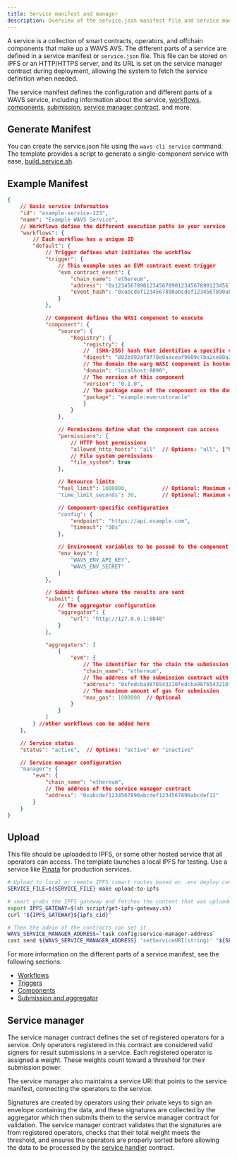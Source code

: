 ```yaml
---
title: Service manifest and manager
description: Overview of the service.json manifest file and service manager contract
---
```


<!--docsignore
docsignore-->

A service is a collection of smart contracts, operators, and offchain components that make up a WAVS AVS. The different parts of a service are defined in a service manifest or `service.json` file. This file can be stored on IPFS or an HTTP/HTTPS server, and its URL is set on the service manager contract during deployment, allowing the system to fetch the service definition when needed.

The service manifest defines the configuration and different parts of a WAVS service, including information about the service, [workflows](/handbook/workflows), [components](/handbook/components/component), [submission](/handbook/submission), [service manager contract](#service-manager), and more.

## Generate Manifest

You can create the service.json file using the `wavs-cli service` command. The template provides a script to generate a single-component service with ease, [build_service.sh](https://github.com/Lay3rLabs/wavs-foundry-template/blob/main/script/build-service.sh).

## Example Manifest

```json service.json
{
    // Basic service information
    "id": "example-service-123",
    "name": "Example WAVS Service",
    // Workflows define the different execution paths in your service
    "workflows": {
        // Each workflow has a unique ID
        "default": {
            // Trigger defines what initiates the workflow
            "trigger": {
                // This example uses an EVM contract event trigger
                "evm_contract_event": {
                    "chain_name": "ethereum",
                    "address": "0x1234567890123456789012345678901234567890",
                    "event_hash": "0xabcdef1234567890abcdef1234567890abcdef1234567890abcdef1234567890"
                }
            },

            // Component defines the WASI component to execute
            "component": {
                "source": {
                    "Registry": {
                        "registry": {
                        //  (SHA-256) hash that identifies a specific version of a WASI component's code in WAVS
                        "digest": "882b992af8f78e0aaceaf9609c7ba2ce80a22c521789c94ae1960c43a98295f5",
                        // The domain the warg WASI component is hosted on
                        "domain": "localhost:8090",
                        // The version of this component
                        "version": "0.1.0",
                        // The package name of the component on the domain registry
                        "package": "example:evmrustoracle"
                        }
                    }
                },

                // Permissions define what the component can access
                "permissions": {
                    // HTTP host permissions
                    "allowed_http_hosts": "all"  // Options: "all", ["host1", "host2"], or "none"
                    // File system permissions
                    "file_system": true
                },

                // Resource limits
                "fuel_limit": 1000000,           // Optional: Maximum compute units
                "time_limit_seconds": 30,        // Optional: Maximum execution time

                // Component-specific configuration
                "config": {
                    "endpoint": "https://api.example.com",
                    "timeout": "30s"
                },

                // Environment variables to be passed to the component
                "env_keys": [
                    "WAVS_ENV_API_KEY",
                    "WAVS_ENV_SECRET"
                ]
            },

            // Submit defines where the results are sent
            "submit": {
                // The aggregator configuration
                "aggregator": {
                    "url": "http://127.0.0.1:8040"
                }
            },

            "aggregators": [
                {
                    "evm": {
                        // The identifier for the chain the submission contract (set in wavs.toml)
                        "chain_name": "ethereum",
                        // The address of the submission contract with the service handler interface
                        "address": "0xfedcba9876543210fedcba9876543210fedcba98",
                        // The maximum amount of gas for submission
                        "max_gas": 1000000  // Optional
                    }
                }
            ]
        } //other workflows can be added here
    },

    // Service status
    "status": "active",  // Options: "active" or "inactive"

    // Service manager configuration
    "manager": {
        "evm": {
            "chain_name": "ethereum",
            // The address of the service manager contract
            "address": "0xabcdef1234567890abcdef1234567890abcdef12"
        }
    }
}
```

## Upload

This file should be uploaded to IPFS, or some other hosted service that all operators can access. The template launches a local IPFS for testing. Use a service like [Pinata](https://app.pinata.cloud/developers/api-keys) for production services.

```bash
# Upload to local or remote IPFS (smart routes based on .env deploy configuration)
SERVICE_FILE=${SERVICE_FILE} make upload-to-ipfs

# smart grabs the IPFS gateway and fetches the content that was uploaded
export IPFS_GATEWAY=$(sh script/get-ipfs-gateway.sh)
curl "${IPFS_GATEWAY}${ipfs_cid}"

# Then the admin of the contracts can set it
WAVS_SERVICE_MANAGER_ADDRESS=`task config:service-manager-address`
cast send ${WAVS_SERVICE_MANAGER_ADDRESS} 'setServiceURI(string)' "${SERVICE_URI}" -r ${RPC_URL} --private-key ${FUNDED_KEY}
```

For more information on the different parts of a service manifest, see the following sections:

- [Workflows](./workflows)
- [Triggers](./triggers)
- [Components](./components/component)
- [Submission and aggregator](./submission)

## Service manager

The service manager contract defines the set of registered operators for a service. Only operators registered in this contract are considered valid signers for result submissions in a service. Each registered operator is assigned a weight. These weights count toward a threshold for their submission power.

The service manager also maintains a service URI that points to the service manifest, connecting the operators to the service.

Signatures are created by operators using their private keys to sign an envelope containing the data, and these signatures are collected by the aggregator which then submits them to the service manager contract for validation. The service manager contract validates that the signatures are from registered operators, checks that their total weight meets the threshold, and ensures the operators are properly sorted before allowing the data to be processed by the [service handler](/handbook/submission) contract.
